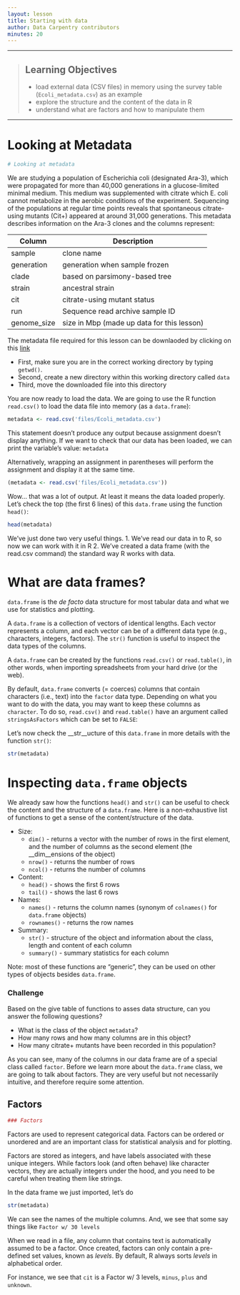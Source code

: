 ```yaml
---
layout: lesson
title: Starting with data
author: Data Carpentry contributors
minutes: 20
---
```



------------

> ## Learning Objectives
>
> * load external data (CSV files) in memory using the survey table
>  (`Ecoli_metadata.csv`) as an example
> * explore the structure and the content of the data in R
> * understand what are factors and how to manipulate them

------------

# Looking at Metadata

```r
# Looking at metadata
```

We are studying a population of Escherichia coli (designated Ara-3), which were propagated for more than 40,000 generations in a glucose-limited minimal medium. This medium was supplemented with citrate which E. coli cannot metabolize in the aerobic conditions of the experiment. Sequencing of the populations at regular time points reveals that spontaneous citrate-using mutants (Cit+) appeared at around 31,000 generations. This metadata describes information on the Ara-3 clones and the columns represent:

| Column           | Description                                |
|------------------|--------------------------------------------|
| sample           | clone name					|
| generation       | generation when sample frozen		|
| clade            | based on parsimony-based tree		|
| strain           | ancestral strain				|
| cit              | citrate-using mutant status		|
| run              | Sequence read archive sample ID		|
| genome_size      | size in Mbp (made up data for this lesson) |



The metadata file required for this lesson can be downlaoded by clicking on this [link](./data/Ecoli_metadata.csv)

- First, make sure you are in the correct working directory by typing `getwd()`.
- Second, create a new directory within this working directory called `data`
- Third, move the downloaded file into this directory

You are now ready to load the data. We are going to use the R function  `read.csv()` to load the data file into memory (as a `data.frame`):

```r
metadata <- read.csv('files/Ecoli_metadata.csv')
```

This statement doesn't produce any output because assignment doesn't display
anything. If we want to check that our data has been loaded, we can print the
variable's value: `metadata`

Alternatively, wrapping an assignment in parentheses will perform the assignment
and display it at the same time.

```r
(metadata <- read.csv('files/Ecoli_metadata.csv'))
```

Wow... that was a lot of output. At least it means the data loaded properly. Let's check the top (the first 6 lines) of this `data.frame` using the function `head()`:

```r
head(metadata)
```

We've just done two very useful things.
1. We've read our data in to R, so now we can work with it in R
2. We've created a data frame (with the read.csv command) the 
standard way R works with data. 

# What are data frames?

`data.frame` is the _de facto_ data structure for most tabular data and what we
use for statistics and plotting.

A `data.frame` is a collection of vectors of identical lengths. Each vector
represents a column, and each vector can be of a different data type (e.g.,
characters, integers, factors). The `str()` function is useful to inspect the
data types of the columns.

A `data.frame` can be created by the functions `read.csv()` or `read.table()`, in
other words, when importing spreadsheets from your hard drive (or the web).

By default, `data.frame` converts (= coerces) columns that contain characters
(i.e., text) into the `factor` data type. Depending on what you want to do with
the data, you may want to keep these columns as `character`. To do so,
`read.csv()` and `read.table()` have an argument called `stringsAsFactors` which
can be set to `FALSE`:

Let's now check the __str__ucture of this `data.frame` in more details with the
function `str()`:

```r
str(metadata)
```

# Inspecting `data.frame` objects

We already saw how the functions `head()` and `str()` can be useful to check the
content and the structure of a `data.frame`. Here is a non-exhaustive list of
functions to get a sense of the content/structure of the data.

* Size:
    * `dim()` - returns a vector with the number of rows in the first element, and
    the number of columns as the second element (the __dim__ensions of the object)
    * `nrow()` - returns the number of rows
    * `ncol()` - returns the number of columns
* Content:
    * `head()` - shows the first 6 rows
    * `tail()` - shows the last 6 rows
* Names:
    * `names()` - returns the column names (synonym of `colnames()` for `data.frame`
	objects)
   * `rownames()` - returns the row names
* Summary:
   * `str()` - structure of the object and information about the class, length and
	content of  each column
   * `summary()` - summary statistics for each column

Note: most of these functions are "generic", they can be used on other types of
objects besides `data.frame`.


### Challenge

Based on the give table of functions to asses data structure, can you answer the following questions?

* What is the class of the object `metadata`?
* How many rows and how many columns are in this object?
* How many citrate+ mutants have been recorded in this population?


As you can see, many of the columns in our data frame are of a special class called
`factor`. Before we learn more about the `data.frame` class, we are going to
talk about factors. They are very useful but not necessarily intuitive, and
therefore require some attention.


## Factors

```r
### Factors
```

Factors are used to represent categorical data. Factors can be ordered or
unordered and are an important class for statistical analysis and for plotting.

Factors are stored as integers, and have labels associated with these unique
integers. While factors look (and often behave) like character vectors, they are
actually integers under the hood, and you need to be careful when treating them
like strings.

In the data frame we just imported, let's do 
```r
str(metadata)
```

We can see the names of the multiple columns. And, we see that 
some say things like `Factor w/ 30 levels`

When we read in a file, any column that contains text is automatically
assumed to be a factor. Once created, factors can only contain a pre-defined set values, known as
*levels*. By default, R always sorts *levels* in alphabetical order. 

For instance, we see that `cit` is a Factor w/ 3 levels, `minus`, `plus` and `unknown`.

<!--

You can check this by using the function `levels()`, and check the
number of levels using `nlevels()`:

```r
levels(citrate)
nlevels(citrate)
```

Sometimes, the order of the factors does not matter, other times you might want
to specify the order because it is meaningful (e.g., "low", "medium", "high") or
it is required by particular type of analysis. Additionally, specifying the
order of the levels allows to compare levels:

```r
expression <- factor(c("low", "high", "medium", "high", "low", "medium", "high"))
levels(expression)
expression <- factor(expression, levels=c("low", "medium", "high"))
levels(expression)
min(expression) ## doesn't work
expression <- factor(expression, levels=c("low", "medium", "high"), ordered=TRUE)
levels(expression)
min(expression) ## works!
```

In R's memory, these factors are represented by numbers (1, 2, 3). They are
better than using simple integer labels because factors are self describing:
`"low"`, `"medium"`, and `"high"`" is more descriptive than `1`, `2`, `3`. Which
is low?  You wouldn't be able to tell with just integer data. Factors have this
information built in. It is particularly helpful when there are many levels
(like the species in our example data set).

### Converting factors

If you need to convert a factor to a character vector, simply use
`as.character(x)`.

Converting a factor to a numeric vector is however a little trickier, and you
have to go via a character vector. Compare:

```r
f <- factor(c(1, 5, 10, 2))
as.numeric(f)               ## wrong! and there is no warning...
as.numeric(as.character(f)) ## works...
as.numeric(levels(f))[f]    ## The recommended way.
```

### Challenge

The function `table()` tabulates observations and can be used to create
bar plots quickly. For instance:

```r
## Question: How can you recreate this plot but by having "control"
## being listed last instead of first?
exprmt <- factor(c("treat1", "treat2", "treat1", "treat3", "treat1", "control",
                   "treat1", "treat2", "treat3"))
table(exprmt)
barplot(table(exprmt))
```


```r
exprmt <- factor(exprmt, levels=c("treat1", "treat2", "treat3", "control"))
barplot(table(exprmt))
```
--->
